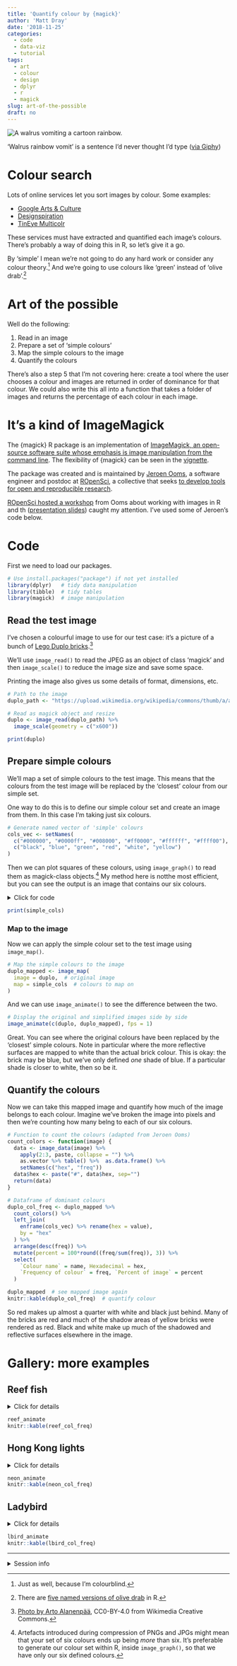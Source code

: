 ```yaml
---
title: 'Quantify colour by {magick}'
author: 'Matt Dray'
date: '2018-11-25'
categories:
  - code
  - data-viz
  - tutorial
tags:
  - art
  - colour
  - design
  - dplyr
  - r
  - magick
slug: art-of-the-possible
draft: no
---
```


<div class="figure">
<img src="https://media.giphy.com/media/Dym2LTuxGJJSw/giphy.gif" alt="A walrus vomiting a cartoon rainbow.">
<p class="caption">'Walrus rainbow vomit' is a sentence I'd never thought I'd type ([via Giphy](https://giphy.com/gifs/rainbow-vomit-walrus-Dym2LTuxGJJSw?utm_source=media-link&utm_medium=landing&utm_campaign=Media%20Links&utm_term=){target='_blank'})</p>
</div>

# Colour search

Lots of online services let you sort images by colour. Some examples:

* [Google Arts & Culture](https://artsexperiments.withgoogle.com/artpalette/colors/a46053-433932-c2ad8f-b5996a-746251)
* [Designspiration](https://www.designspiration.net/search/saves/?q=%2389ebd7%20%23afff11%20%23e5ff91%20%23ff9775%20%23f38d00)
* [TinEye Multicolr](https://labs.tineye.com/multicolr/)

These services must have extracted and quantified each image's colours. There's probably a way of doing this in R, so let's give it a go.

By 'simple' I mean we're not going to do any hard work or consider any colour theory.[^theory] And we're going to use colours like 'green' instead of 'olive drab'.[^drab]

# Art of the possible

Well do the following:

1. Read in an image
2. Prepare a set of 'simple colours'
3. Map the simple colours to the image
4. Quantify the colours

There's also a step 5 that I'm not covering here: create a tool where the user chooses a colour and images are returned in order of dominance for that colour. We could also write this all into a function that takes a folder of images and returns the percentage of each colour in each image. 

# It's a kind of ImageMagick

The {magick} R package is an implementation of [ImageMagick, an open-source software suite whose emphasis is image manipulation from the command line](https://www.imagemagick.org/script/index.php). The flexibility of {magick} can be seen in the [vignette](https://cran.r-project.org/web/packages/magick/vignettes/intro.html).

The package was created and is maintained by [Jeroen Ooms](https://twitter.com/opencpu?lang=en), a software engineer and postdoc at [ROpenSci](https://ropensci.org/), a collective that seeks [to develop tools for open and reproducible research](https://ropensci.org/packages/).

[ROpenSci hosted a workshop](https://ropensci.org/blog/2018/10/24/commcall-nov2018/) from Ooms about working with images in R and th ([presentation slides](https://jeroen.github.io/munster2018/)) caught my attention. I've used some of Jeroen's code below.

# Code

First we need to load our packages.

```r
# Use install.packages("package") if not yet installed
library(dplyr)   # tidy data manipulation
library(tibble)  # tidy tables
library(magick)  # image manipulation
```

## Read the test image

I've chosen a colourful image to use for our test case: it's a picture of a bunch of [Lego Duplo bricks](https://www.lego.com/en-gb/themes/duplo).[^duplo]

We'll use `image_read()` to read the JPEG as an object of class 'magick' and then `image_scale()` to reduce the image size and save some space.

Printing the image also gives us some details of format, dimensions, etc.

```r
# Path to the image
duplo_path <- "https://upload.wikimedia.org/wikipedia/commons/thumb/a/ac/Lego_dublo_arto_alanenpaa_2.JPG/2560px-Lego_dublo_arto_alanenpaa_2.JPG"

# Read as magick object and resize
duplo <- image_read(duplo_path) %>%
  image_scale(geometry = c("x600"))

print(duplo)
```

## Prepare simple colours

We'll map a set of simple colours to the test image. This means that the colours from the test image will be replaced by the 'closest' colour from our simple set.

One way to do this is to define our simple colour set and create an image from them. In this case I'm taking just six colours.

```r
# Generate named vector of 'simple' colours
cols_vec <- setNames(
  c("#000000", "#0000ff", "#008000", "#ff0000", "#ffffff", "#ffff00"),
  c("black", "blue", "green", "red", "white", "yellow")
)
```

Then we can plot squares of these colours, using `image_graph()` to read them as magick-class objects.[^magickclass] My method here is notthe most efficient, but you can see the output is an image that contains our six colours.

<details><summary>Click for code</summary>
```r
# For each vector element (colour) create a square of that colour
for (i in seq_along(cols_vec)) {
  fig_name <- paste0(names(cols_vec)[i], "_square")  # create object name
  assign(
    fig_name,  # set name
    image_graph(width = 100, height = 100, res = 300)  # create magick object
  )
  par(mar = rep(0, 4))  # set plot margins
  plot.new()  # new graphics frame
  rect(0, 0, 1, 1, col = cols_vec[i], border = cols_vec[i])  # build rectangle
  assign(fig_name, magick::image_crop(get(fig_name), "50x50+10+10")) # crop
  dev.off()  # shut down plotting device
  rm(i, fig_name)  # clear up
}

# Generate names of the coloured square objects
col_square <- paste0(names(cols_vec), "_square")

# Combine magick objects (coloured squares)
simple_cols <- image_append(c(
  get(col_square[1]), get(col_square[2]), get(col_square[3]),
  get(col_square[4]), get(col_square[5]), get(col_square[6])
))
```
</details>

```r
print(simple_cols)
```

### Map to the image

Now we can apply the simple colour set to the test image using `image_map()`.

```r
# Map the simple colours to the image
duplo_mapped <- image_map(
  image = duplo,  # original image
  map = simple_cols  # colours to map on
)
```

And we can use `image_animate()` to see the difference between the two.

```r
# Display the original and simplified images side by side
image_animate(c(duplo, duplo_mapped), fps = 1)
```

Great. You can see where the original colours have been replaced by the 'closest' simple colours. Note in particular where the more reflective surfaces are mapped to white than the actual brick colour. This is okay: the brick may be blue, but  we've only defined _one_ shade of blue. If a particular shade is closer to white, then so be it.

## Quantify the colours

Now we can take this mapped image and quantify how much of the image belongs to each colour. Imagine we've broken the image into pixels and then we're counting how many belng to each of our six colours.

```r
# Function to count the colours (adapted from Jeroen Ooms)
count_colors <- function(image) {
  data <- image_data(image) %>%
    apply(2:3, paste, collapse = "") %>% 
    as.vector %>% table() %>%  as.data.frame() %>% 
    setNames(c("hex", "freq"))
  data$hex <- paste("#", data$hex, sep="")
  return(data)
}

# Dataframe of dominant colours 
duplo_col_freq <- duplo_mapped %>%
  count_colors() %>%
  left_join(
    enframe(cols_vec) %>% rename(hex = value),
    by = "hex"
  ) %>% 
  arrange(desc(freq)) %>% 
  mutate(percent = 100*round((freq/sum(freq)), 3)) %>% 
  select(
    `Colour name` = name, Hexadecimal = hex,
    `Frequency of colour` = freq, `Percent of image` = percent
  )

duplo_mapped  # see mapped image again
knitr::kable(duplo_col_freq)  # quantify colour
```

So red makes up almost a quarter with white and black just behind. Many of the bricks are red and much of the shadow areas of yellow bricks were rendered as red. Black and white make up much of the shadowed and reflective surfaces elsewhere in the image.

# Gallery: more examples

## Reef fish

<details><summary>Click for details</summary>

Image by [Richard L Pyle from Wikimedia Commons, CC0 1.0.](https://commons.wikimedia.org/wiki/File:100%25_reef-fish_Endemism_at_90_m_off_Kure_Atoll.jpg)

```r
reef_path <- "https://upload.wikimedia.org/wikipedia/commons/0/05/100%25_reef-fish_Endemism_at_90_m_off_Kure_Atoll.jpg"

reef <- image_read(reef_path) %>%
  image_scale(geometry = c("x600"))

reef_mapped <- image_map(
  image = reef,  # original image
  map = simple_cols  # colours to map on
)

reef_col_freq <- reef_mapped %>%
  count_colors() %>%
  left_join(
    enframe(cols_vec) %>% rename(hex = value),
    by = "hex"
  ) %>% 
  arrange(desc(freq)) %>% 
  mutate(percent = 100*round((freq/sum(freq)), 3)) %>% 
  select(
    `Colour name` = name, Hexadecimal = hex,
    `Frequency of colour` = freq, `Percent of image` = percent
  )

reef_animate <- image_animate(c(reef, reef_mapped), fps = 1)
```
</details>

```r
reef_animate
knitr::kable(reef_col_freq)
```

## Hong Kong lights

<details><summary>Click for details</summary>

Image by [Daniel Case from Wikimedia Commons, CC BY-SA 3.0](https://commons.wikimedia.org/wiki/File:Neon_lights,_Nathan_Road,_Hong_Kong.jpg)

```r
neon_path <- "https://upload.wikimedia.org/wikipedia/commons/thumb/b/b0/Neon_lights%2C_Nathan_Road%2C_Hong_Kong.jpg/900px-Neon_lights%2C_Nathan_Road%2C_Hong_Kong.jpg"

neon <- image_read(neon_path) %>%
  image_scale(geometry = c("x600"))

neon_mapped <- image_map(
  image = neon,  # original image
  map = simple_cols  # colours to map on
)

neon_col_freq <- neon_mapped %>%
  count_colors() %>%
  left_join(
    enframe(cols_vec) %>% rename(hex = value),
    by = "hex"
  ) %>% 
  arrange(desc(freq)) %>% 
  mutate(percent = 100*round((freq/sum(freq)), 3)) %>% 
  select(
    `Colour name` = name, Hexadecimal = hex,
    `Frequency of colour` = freq, `Percent of image` = percent
  )

neon_animate <- image_animate(c(neon, neon_mapped), fps = 1)
```
</details>

```r
neon_animate
knitr::kable(neon_col_freq)
```

## Ladybird

<details><summary>Click for details</summary>

Image by [Elena Andreeva from Wikimedia Commons, CC0 1.0.](https://commons.wikimedia.org/wiki/File:Erysimum_Cheiranthoides_(215134987).jpeg)

```r
lbird_path <- "https://upload.wikimedia.org/wikipedia/commons/d/d5/Erysimum_Cheiranthoides_%28215134987%29.jpeg"

lbird <- image_read(lbird_path) %>%
  image_scale(geometry = c("x600"))

lbird_mapped <- image_map(
  image = lbird,  # original image
  map = simple_cols  # colours to map on
)

lbird_col_freq <- lbird_mapped %>%
  count_colors() %>%
  left_join(
    enframe(cols_vec) %>% rename(hex = value),
    by = "hex"
  ) %>% 
  arrange(desc(freq)) %>% 
  mutate(percent = 100*round((freq/sum(freq)), 3)) %>% 
  select(
    `Colour name` = name, Hexadecimal = hex,
    `Frequency of colour` = freq, `Percent of image` = percent
  )

lbird_animate <- image_animate(c(lbird, lbird_mapped), fps = 1)
```
</details>

```r
lbird_animate
knitr::kable(lbird_col_freq)
```

---
<details><summary>Session info</summary>
```r
paste("Last updated", Sys.Date())
sessioninfo::session_info()
```
</details>

[^theory]: Just as well, because I'm colourblind.
[^drab]: There are [five named versions of olive drab](http://www.stat.columbia.edu/~tzheng/files/Rcolor.pdf) in R.
[^duplo]: [Photo by Arto Alanenpää](https://commons.wikimedia.org/wiki/Lego#/media/File:Lego_dublo_arto_alanenpaa_2.JPG), CC0-BY-4.0 from Wikimedia Creative Commons.
[^magickclass]: Artefacts introduced during compression of PNGs and JPGs might mean that your set of six colours ends up being _more_ than six. It's preferable to generate our colour set within R, inside `image_graph()`, so that we have only our six defined colours.